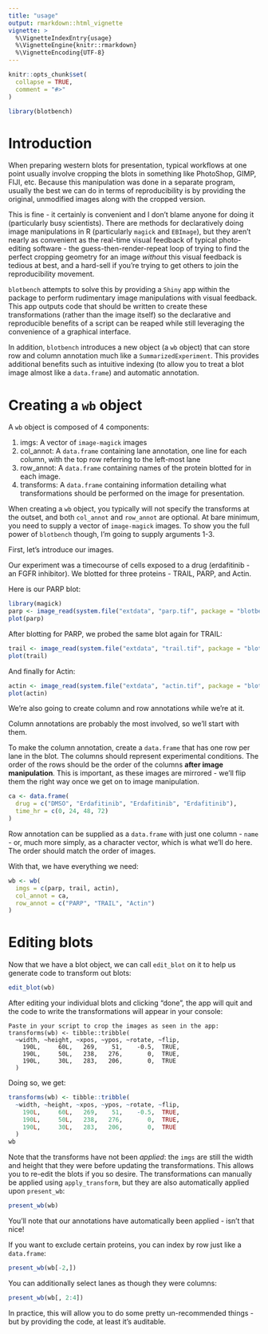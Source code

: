 ```yaml
---
title: "usage"
output: rmarkdown::html_vignette
vignette: >
  %\VignetteIndexEntry{usage}
  %\VignetteEngine{knitr::rmarkdown}
  %\VignetteEncoding{UTF-8}
---
```


```r
knitr::opts_chunk$set(
  collapse = TRUE,
  comment = "#>"
)
```

```r
library(blotbench)
```

# Introduction

When preparing western blots for presentation, typical workflows at one point usually involve cropping the blots in something like PhotoShop, GIMP, FIJI, etc. Because this manipulation was done in a separate program, usually the best we can do in terms of reproducibility is by providing the original, unmodified images along with the cropped version. 

This is fine - it certainly is convenient and I don't blame anyone for doing it (particularly busy scientists). There are methods for declaratively doing image manipulations in R (particularly `magick` and `EBImage`), but they aren't nearly as convenient as the real-time visual feedback of typical photo-editing software - the guess-then-render-repeat loop of trying to find the perfect cropping geometry for an image *without* this visual feedback is tedious at best, and a hard-sell if you're trying to get others to join the reproducibility movement.

`blotbench` attempts to solve this by providing a `Shiny` app within the package to perform rudimentary image manipulations with visual feedback. This app outputs code that should be written to create these transformations (rather than the image itself) so the declarative and reproducible benefits of a script can be reaped while still leveraging the convenience of a graphical interface.

In addition, `blotbench` introduces a new object (a `wb` object) that can store row and column annotation much like a `SummarizedExperiment`. This provides additional benefits such as intuitive indexing (to allow you to treat a blot image almost like a `data.frame`) and automatic annotation.

# Creating a `wb` object

A `wb` object is composed of 4 components:

1. imgs: A vector of `image-magick` images
2. col_annot: A `data.frame` containing lane annotation, one line for each column, with the top row referring to the left-most lane
3. row_annot: A `data.frame` containing names of the protein blotted for in each image. 
4. transforms: A `data.frame` containing information detailing what transformations should be performed on the image for presentation.

When creating a `wb` object, you typically will not specify the transforms at the outset, and both `col_annot` and `row_annot` are optional. At bare minimum, you need to supply a vector of `image-magick` images. To show you the full power of `blotbench` though, I'm going to supply arguments 1-3.

First, let's introduce our images.

Our experiment was a timecourse of cells exposed to a drug (erdafitinib - an FGFR inhibitor). We blotted for three proteins - TRAIL, PARP, and Actin.

Here is our PARP blot:

```r
library(magick)
parp <- image_read(system.file("extdata", "parp.tif", package = "blotbench"))
plot(parp)
```

After blotting for PARP, we probed the same blot again for TRAIL:

```r
trail <- image_read(system.file("extdata", "trail.tif", package = "blotbench"))
plot(trail)
```

And finally for Actin:

```r
actin <- image_read(system.file("extdata", "actin.tif", package = "blotbench"))
plot(actin)
```

We're also going to create column and row annotations while we're at it. 

Column annotations are probably the most involved, so we'll start with them.

To make the column annotation, create a `data.frame` that has one row per lane in the blot. The columns should represent experimental conditions. The order of the rows should be the order of the columns **after image manipulation**. This is important, as these images are mirrored - we'll flip them the right way once we get on to image manipulation.

```r
ca <- data.frame(
  drug = c("DMSO", "Erdafitinib", "Erdafitinib", "Erdafitinib"),
  time_hr = c(0, 24, 48, 72)
)
```

Row annotation can be supplied as a `data.frame` with just one column - `name` - or, much more simply, as a character vector, which is what we'll do here. The order should match the order of images.

With that, we have everything we need:

```r
wb <- wb(
  imgs = c(parp, trail, actin),
  col_annot = ca,
  row_annot = c("PARP", "TRAIL", "Actin")
)
```

# Editing blots

Now that we have a blot object, we can call `edit_blot` on it to help us generate code to transform out blots:

```r
edit_blot(wb)
```

After editing your individual blots and clicking "done", the app will quit and the code to write the transformations will appear in your console:

```
Paste in your script to crop the images as seen in the app:
transforms(wb) <- tibble::tribble(
  ~width, ~height, ~xpos, ~ypos, ~rotate, ~flip,
    190L,     60L,   269,    51,    -0.5,  TRUE,
    190L,     50L,   238,   276,       0,  TRUE,
    190L,     30L,   283,   206,       0,  TRUE
  )
```

Doing so, we get:

```r
transforms(wb) <- tibble::tribble(
  ~width, ~height, ~xpos, ~ypos, ~rotate, ~flip,
    190L,     60L,   269,    51,    -0.5,  TRUE,
    190L,     50L,   238,   276,       0,  TRUE,
    190L,     30L,   283,   206,       0,  TRUE
  )
wb
```

Note that the transforms have not been *applied*: the `imgs` are still the width and height that they were before updating the transformations. This allows you to re-edit the blots if you so desire. The transformations can manually be applied using `apply_transform`, but they are also automatically applied upon `present_wb`:

```r
present_wb(wb)
```

You'll note that our annotations have automatically been applied - isn't that nice!

If you want to exclude certain proteins, you can index by row just like a `data.frame`:

```r
present_wb(wb[-2,])
```

You can additionally select lanes as though they were columns:

```r
present_wb(wb[, 2:4])
```

In practice, this will allow you to do some pretty un-recommended things - but by providing the code, at least it's auditable.

